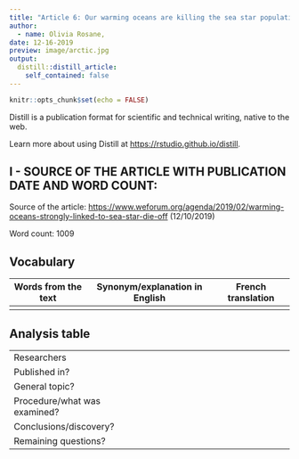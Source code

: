 ```yaml
---
title: "Article 6: Our warming oceans are killing the sea star population"
author:
  - name: Olivia Rosane,
date: 12-16-2019
preview: image/arctic.jpg
output:
  distill::distill_article:
    self_contained: false
---
```


```r
knitr::opts_chunk$set(echo = FALSE)
```

Distill is a publication format for scientific and technical writing, native to the web.

Learn more about using Distill at <https://rstudio.github.io/distill>.

## I - SOURCE OF THE ARTICLE WITH PUBLICATION DATE AND WORD COUNT:
Source of the article: <https://www.weforum.org/agenda/2019/02/warming-oceans-strongly-linked-to-sea-star-die-off> (12/10/2019)

Word count: 1009

## Vocabulary 

| Words from the text | Synonym/explanation in English | French translation |
| ------------------- | ------------------------------ | ------------------- |
| 


## Analysis table 

|                              |                                                                     |
| ---------------------------- | ------------------------------------------------------------------- |
| Researchers                  |   | 
| Published in?                |                   |
| General topic?               |  | 
| Procedure/what was examined? | |
| Conclusions/discovery?       |  |
| Remaining questions?         | |






